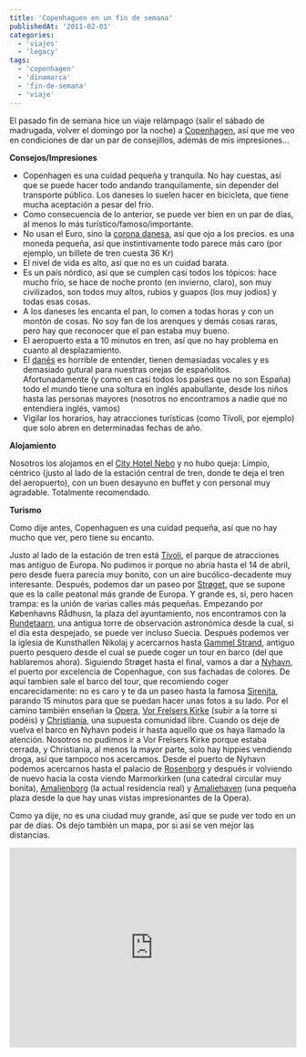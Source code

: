 ```yaml
---
title: 'Copenhaguen en un fin de semana'
publishedAt: '2011-02-01'
categories:
  - 'viajes'
  - 'legacy'
tags:
  - 'copenhagen'
  - 'dinamarca'
  - 'fin-de-semana'
  - 'viaje'
---
```


El pasado fin de semana hice un viaje relámpago (salir el sábado de madrugada, volver el domingo por la noche) a [Copenhagen](http://es.wikipedia.org/wiki/Copenhaguen), así que me veo en condiciones de dar un par de consejillos, además de mis impresiones...

**Consejos/Impresiones**

- Copenhagen es una cuidad pequeña y tranquila. No hay cuestas, así que se puede hacer todo andando tranquilamente, sin depender del transporte público. Los daneses lo suelen hacer en bicicleta, que tiene mucha aceptación a pesar del frío.
- Como consecuencia de lo anterior, se puede ver bien en un par de días, al menos lo más turístico/famoso/importante.
- No usan el Euro, sino la [corona danesa](http://es.wikipedia.org/wiki/Corona_danesa), así que ojo a los precios. es una moneda pequeña, así que instintivamente todo parece más caro (por ejemplo, un billete de tren cuesta 36 Kr)
- El nivel de vida es alto, así que no es un cuidad barata.
- Es un país nórdico, así que se cumplen casi todos los tópicos: hace mucho frío, se hace de noche pronto (en invierno, claro), son muy civilizados, son todos muy altos, rubios y guapos (los muy jodíos) y todas esas cosas.
- A los daneses les encanta el pan, lo comen a todas horas y con un montón de cosas. No soy fan de los arenques y demás cosas raras, pero hay que reconocer que el pan estaba muy bueno.
- El aeropuerto esta a 10 minutos en tren, así que no hay problema en cuanto al desplazamiento.
- El [danés](http://es.wikipedia.org/wiki/Idioma_dan%C3%A9s) es horrible de entender, tienen demasiadas vocales y es demasiado gutural para nuestras orejas de españolitos. Afortunadamente (y como en casi todos los países que no son España) todo el mundo tiene una soltura en inglés apabullante, desde los niños hasta las personas mayores (nosotros no encontramos a nadie que no entendiera inglés, vamos)
- Vigilar los horarios, hay atracciones turísticas (como Tívoli, por ejemplo) que solo abren en determinadas fechas de año.

**Alojamiento**

Nosotros los alojamos en el [City Hotel Nebo](http://maps.google.co.uk/maps/place?cid=4776358051557916531&q=copenhague+nebo&hl=en&gl=uk) y no hubo queja: Limpio, céntrico (justo al lado de la estación central de tren, donde te deja el tren del aeropuerto), con un buen desayuno en buffet y con personal muy agradable. Totalmente recomendado.

**Turismo**

Como dije antes, Copenhaguen es una cuidad pequeña, así que no hay mucho que ver, pero tiene su encanto.

Justo al lado de la estación de tren está [Tívoli](http://en.wikipedia.org/wiki/Tivoli_Gardens), el parque de atracciones mas antiguo de Europa. No pudimos ir porque no abría hasta el 14 de abril, pero desde fuera parecía muy bonito, con un aire bucólico-decadente muy interesante. Después, podemos dar un paseo por [Strøget](http://en.wikipedia.org/wiki/Str%C3%B8get), que se supone que es la calle peatonal más grande de Europa. Y grande es, si, pero hacen trampa: es la unión de varias calles más pequeñas. Empezando por Københavns Rådhusn, la plaza del ayuntamiento, nos encontramos con la [Rundetaarn](http://es.wikipedia.org/wiki/Rundet%C3%A5rn), una antigua torre de observación astronómica desde la cual, si el día esta despejado, se puede ver incluso Suecia. Después podemos ver la iglesia de Kunsthallen Nikolaj y acercarnos hasta [Gammel Strand](http://en.wikipedia.org/wiki/Gammel_Strand), antiguo puerto pesquero desde el cual se puede coger un tour en barco (del que hablaremos ahora). Siguiendo Strøget hasta el final, vamos a dar a [Nyhavn](http://en.wikipedia.org/wiki/Nyhavn), el puerto por excelencia de Copenhague, con sus fachadas de colores. De aquí tambien sale el barco del tour, que recomiendo coger encarecidamente: no es caro y te da un paseo hasta la famosa [Sirenita](http://es.wikipedia.org/wiki/La_Sirenita_de_Copenhague), parando 15 minutos para que se puedan hacer unas fotos a su lado. Por el camino también enseñan la [Opera](http://es.wikipedia.org/wiki/Opera_de_Copenhague), [Vor Frelsers Kirke](http://en.wikipedia.org/wiki/Church_of_Our_Saviour,_Copenhagen) (subir a la torre si podéis) y [Christiania](http://es.wikipedia.org/wiki/Ciudad_libre_de_Christiania), una supuesta comunidad libre. Cuando os deje de vuelva el barco en Nyhavn podeis ir hasta aquello que os haya llamado la atención. Nosotros no pudimos ir a Vor Frelsers Kirke porque estaba cerrada, y Christiania, al menos la mayor parte, solo hay hippies vendiendo droga, así que tampoco nos acercamos. Desde el puerto de Nyhavn podemos acercarnos hasta el palacio de [Rosenborg](http://en.wikipedia.org/wiki/Rosenborg_Slot) y después ir volviendo de nuevo hacia la costa viendo Marmorkirken (una catedral circular muy bonita), [Amalienborg](http://es.wikipedia.org/wiki/Palacio_Amalienborg) (la actual residencia real) y [Amaliehaven](http://en.wikipedia.org/wiki/Amaliehaven) (una pequeña plaza desde la que hay unas vistas impresionantes de la Opera).

Como ya dije, no es una ciudad muy grande, así que se pude ver todo en un par de días. Os dejo también un mapa, por si así se ven mejor las distancias.

<iframe width="100%" height="350" frameborder="0" scrolling="no" marginheight="0" marginwidth="0" src="http://maps.google.com/maps/ms?ie=UTF8&amp;hq=&amp;hnear=Flat+8,+Blendworth+Point,+Wanborough+Dr,+London+SW15+4AL,+United+Kingdom&amp;msa=0&amp;msid=213199205986966640989.00049b285ba9713aaf88f&amp;ll=55.682693,12.582465&amp;spn=0.02087,0.039208&amp;output=embed"></iframe>
